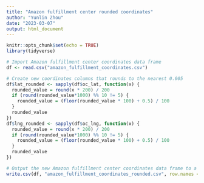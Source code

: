 ---
title: "Amazon fulfillment center rounded coordinates"
author: "Yunlin Zhou"
date: "2023-03-07"
output: html_document
---

```{r setup, include=FALSE}
knitr::opts_chunk$set(echo = TRUE)
library(tidyverse)
```

```{r}
# Import Amazon fulfillment center coordinates data frame
df <- read.csv("amazon_fulfillment_coordinates.csv")
```

```{r}
# Create new coordinates columns that rounds to the nearest 0.005
df$lat_rounded <- sapply(df$oc_lat, function(x) {
  rounded_value = round(x * 200) / 200
  if (round(rounded_value*1000) %% 10 != 5) {
    rounded_value = (floor(rounded_value * 100) + 0.5) / 100
  }
  rounded_value
})
df$lng_rounded <- sapply(df$oc_lng, function(x) {
  rounded_value = round(x * 200) / 200
  if (round(rounded_value*1000) %% 10 != 5) {
    rounded_value = (floor(rounded_value * 100) + 0.5) / 100
  }
  rounded_value
})
```

```{r}
# Output the new Amazon fulfillment center coordinates data frame to a csv file
write.csv(df, "amazon_fulfillment_coordinates_rounded.csv", row.names = FALSE)
```

